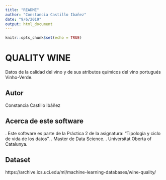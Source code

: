 ```yaml
---
title: "README"
author: "Constancia Castillo Ibañez"
date: "9/6/2019"
output: html_document
---
```


```r
knitr::opts_chunk$set(echo = TRUE)
```

# QUALITY WINE

Datos de la calidad del vino y de sus atributos químicos del vino portugués Vinho-Verde.


## Autor
Constancia Castillo Ibáñez

## Acerca de este software

. Este software es parte de la Práctica 2 de la asignatura: "Tipologia y ciclo de vida de los datos".
. Master de Data Science.
. Universitat Oberta of Catalunya.


## Dataset

https://archive.ics.uci.edu/ml/machine-learning-databases/wine-quality/

